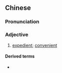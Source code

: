 {{also|权宜}}
==Chinese==
{{zh-forms|s=权宜}}

===Pronunciation===
{{zh-pron
|m=quányí
|c=kyun4 ji4
|mn=koân-gî
|cat=a
}}

===Adjective===
{{zh-adj}}

# [[expedient]]; [[convenient]]

====Derived terms====
* {{zh-l|權宜婚姻}}